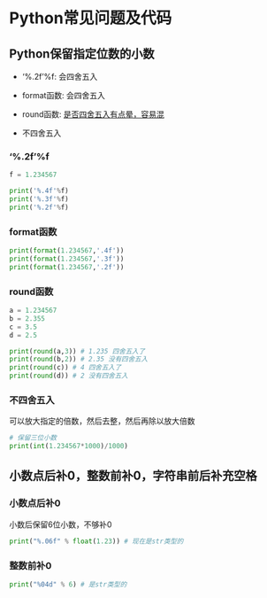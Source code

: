 # Python常见问题及代码

## Python保留指定位数的小数

* '%.2f'%f: 会四舍五入

* format函数: 会四舍五入

* round函数: [是否四舍五入有点晕，容易混](https://blog.csdn.net/liuweiyuxiang/article/details/100574386)

* 不四舍五入

### '%.2f'%f

```python
f = 1.234567

print('%.4f'%f)
print('%.3f'%f)
print('%.2f'%f)
```

### format函数

```python
print(format(1.234567,'.4f'))
print(format(1.234567,'.3f'))
print(format(1.234567,'.2f'))
```

### round函数

```python
a = 1.234567
b = 2.355
c = 3.5
d = 2.5

print(round(a,3)) # 1.235 四舍五入了
print(round(b,2)) # 2.35 没有四舍五入
print(round(c)) # 4 四舍五入了
print(round(d)) # 2 没有四舍五入
```

### 不四舍五入

可以放大指定的倍数，然后去整，然后再除以放大倍数

```python
# 保留三位小数 
print(int(1.234567*1000)/1000)
```

## 小数点后补0，整数前补0，字符串前后补充空格

### 小数点后补0

小数后保留6位小数，不够补0

```python
print("%.06f" % float(1.23)) # 现在是str类型的
```

### 整数前补0

```python
print("%04d" % 6) # 是str类型的
```

